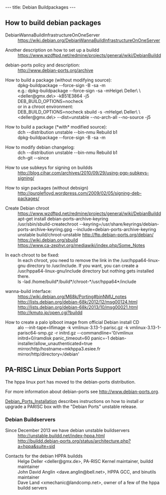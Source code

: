 ---
title: Debian Buildpackages
---

==How to build debian packages==

; DebianWannaBuildInfrastructureOnOneServer
: https://wiki.debian.org/DebianWannaBuildInfrastructureOnOneServer

; Another description on how to set up a buildd 
: https://www.wzdftpd.net/redmine/projects/general/wiki/DebianBuildd

; debian-ports policy and description:
: http://www.debian-ports.org/archive 

; How to build a package (without modifying source):
: dpkg-buildpackage --force-sign -B -sa -m<email>
: e.g.: dpkg-buildpackage --force-sign -sa -mHelge\ Deller\ \<deller@gmx.de\> -kB51E3864 -j5
: DEB_BUILD_OPTIONS=nocheck
: or in a chroot environment:
: DEB_BUILD_OPTIONS=nocheck sbuild  -s -mHelge\ Deller\ \<deller@gmx.de\> --dist=unstable --no-arch-all --no-source -j5

; How to build a package (*with* modified source):
: dch --distribution unstable --bin-nmu Rebuild b1
: dpkg-buildpackage --force-sign -B -sa -m<email>

; How to modify debian changelog:
: dch --distribution unstable --bin-nmu Rebuild b1
: dch-git --since <commit_nr> 


; How to use subkeys for signing on buildds
: http://blog.cihar.com/archives/2010/09/29/using-pgp-subkeys-signing/

; How to sign packages (without debsign)
: http://purplefloyd.wordpress.com/2009/02/05/signing-deb-packages/

; Create Debian chroot
: https://www.wzdftpd.net/redmine/projects/general/wiki/DebianBuildd
: apt-get install debian-ports-archive-keyring
: /usr/sbin/sbuild-createchroot --keyring=/usr/share/keyrings/debian-ports-archive-keyring.gpg --include=debian-ports-archive-keyring unstable build/chroot-unstable http://ftp.debian-ports.org/debian/
: https://wiki.debian.org/sbuild
: https://www.ca-zephyr.org/mediawiki/index.php/Some_Notes

; In each chroot to be fixed:
: In each chroot, you need to remove the link in the /usr/hppa64-linux-gnu directory to /usr/include.  If you want, you can create a /usr/hppa64-linux-gnu/include directory but nothing gets installed there.
: ls -lad /home/build*/build*/chroot-*/usr/hppa64*/include


; wanna-build interface:
: https://wiki.debian.org/M68k/Porting#binNMU_notes
: http://lists.debian.org/debian-68k/2012/12/msg00124.html
: http://lists.debian.org/debian-68k/2013/10/msg00021.html
: http://kmuto.jp/open.cgi?buildd

; How to create a palo iplboot image from official Debian install CD
: alo --init-tape=lifimage -k vmlinux-3.13-1-parisc.gz -k vmlinux-3.13-1-parisc64-smp.gz -r initrd.gz --commandline='0/vmlinux initrd=0/ramdisk panic_timeout=60 panic=-1 debian-installer/allow_unauthenticated=true mirror/http/hostname=mkhppa3.esiee.fr mirror/http/directory=/debian'

== PA-RISC Linux Debian Ports Support ==

The hppa linux port has moved to the debian-ports distribution.

For more information about debian-ports see http://www.debian-ports.org.

[[Debian_Ports_Installation]] describes instructions on how to install or upgrade a PARISC box with the "Debian Ports" unstable release.

=== Debian Buildservers ===

; Since December 2013 we have debian unstable buildservers
: http://unstable.buildd.net/index-hppa.html
: http://buildd.debian-ports.org/status/architecture.php?a=hppa&suite=sid

; Contacts for the debian HPPA buildds
: Helge Deller <deller@gmx.de>, PA-RISC Kernel maintainer, buildd maintainer
: John David Anglin <dave.anglin@bell.net>, HPPA GCC, and binutils maintainer
: Dave Land <xmechanic@landcomp.net>, owner of a few of the hppa buildd servers